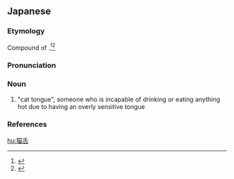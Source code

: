 ==Japanese==
{{ja-kanjitab|ねこ|した|k2=じた|yomi=kun}}

===Etymology===
Compound of {{compound|lang=ja|sort=ねこした|猫|tr1=neko|t1=cat|舌|tr2=shita|t2=tongue}}.<ref name="KDJ">{{R:Kokugo Dai Jiten}}</ref><ref name="DJR">{{R:Daijirin}}</ref> {{rendaku2|sort=ねこじた|shita|jita}}

===Pronunciation===
{{ja-pron|yomi=kun|ねこじた|acc=0|acc_ref=DJR|acc2=2|acc2_ref=DJR}}

===Noun===
{{ja-noun|ねこじた}}

# {{lb|ja|idiomatic|sort=ねこじた}} "cat tongue", someone who is incapable of drinking or eating anything hot due to having an overly sensitive tongue

===References===
<references/>

[[hu:猫舌]]